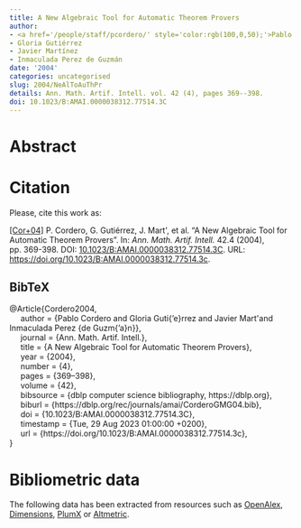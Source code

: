 ```yaml
---
title: A New Algebraic Tool for Automatic Theorem Provers
author:
- <a href='/people/staff/pcordero/' style='color:rgb(100,0,50);'>Pablo Cordero</a>
- Gloria Gutiérrez
- Javier Martínez
- Inmaculada Perez de Guzmán
date: '2004'
categories: uncategorised
slug: 2004/NeAlToAuThPr
details: Ann. Math. Artif. Intell. vol. 42 (4), pages 369--398.
doi: 10.1023/B:AMAI.0000038312.77514.3C
---
```




# Abstract










# Citation
Please, cite this work as:


<a name=bib-Cordero2004></a>[[Cor+04]](#cite-Cordero2004) P. Cordero, G. Gutiérrez, J. Mart\'\inez, et al. “A New Algebraic Tool for Automatic Theorem Provers”. In: _Ann. Math. Artif. Intell._ 42.4 (2004), pp. 369-398. DOI: [10.1023/B:AMAI.0000038312.77514.3C](https://doi.org/10.1023%2FB%3AAMAI.0000038312.77514.3C). URL: [https://doi.org/10.1023/B:AMAI.0000038312.77514.3c](https://doi.org/10.1023/B:AMAI.0000038312.77514.3c).

::: {.callout-note appearance="minimal" collapse=true}

## BibTeX

@Article{Cordero2004,<br>&nbsp;&nbsp;&nbsp;&nbsp;  author = {Pablo Cordero and Gloria Guti{\a'e}rrez and Javier Mart\'\inez and Inmaculada Perez {de Guzm{\a'a}n}},<br>&nbsp;&nbsp;&nbsp;&nbsp;  journal = {Ann. Math. Artif. Intell.},<br>&nbsp;&nbsp;&nbsp;&nbsp;  title = {A New Algebraic Tool for Automatic Theorem Provers},<br>&nbsp;&nbsp;&nbsp;&nbsp;  year = {2004},<br>&nbsp;&nbsp;&nbsp;&nbsp;  number = {4},<br>&nbsp;&nbsp;&nbsp;&nbsp;  pages = {369--398},<br>&nbsp;&nbsp;&nbsp;&nbsp;  volume = {42},<br>&nbsp;&nbsp;&nbsp;&nbsp;  bibsource = {dblp computer science bibliography, https://dblp.org},<br>&nbsp;&nbsp;&nbsp;&nbsp;  biburl = {https://dblp.org/rec/journals/amai/CorderoGMG04.bib},<br>&nbsp;&nbsp;&nbsp;&nbsp;  doi = {10.1023/B:AMAI.0000038312.77514.3C},<br>&nbsp;&nbsp;&nbsp;&nbsp;  timestamp = {Tue, 29 Aug 2023 01:00:00 +0200},<br>&nbsp;&nbsp;&nbsp;&nbsp;  url = {https://doi.org/10.1023/B:AMAI.0000038312.77514.3c},<br>}

:::



# Bibliometric data


The following data has been extracted from resources such as [OpenAlex](https://openalex.org/), [Dimensions](https://app.dimensions.ai/), [PlumX](https://www.elsevier.com/insights/metrics/plumx) or [Altmetric](https://www.altmetric.com/).

<div style="display: flex; justify-content: center; align-items: center; height: 100%;">
<span class="__dimensions_badge_embed__" data-doi="10.1023/B:AMAI.0000038312.77514.3C" data-legend="always"></span></div><script async src="https://badge.dimensions.ai/badge.js" charset="utf-8"></script>

<div style="display: flex; justify-content: center; align-items: center; height: 100%;">
<a href="https://plu.mx/plum/a/?doi=10.1023/B:AMAI.0000038312.77514.3C" class="plumx-details" data-site="plum" data-hide-when-empty="true">A New Algebraic Tool for Automatic Theorem Provers</a></div>

<div style="display: flex; justify-content: center; align-items: center; height: 100%;">
<script type="text/javascript" src="https://d1bxh8uas1mnw7.cloudfront.net/assets/embed.js"></script><div data-badge-type="medium-donut" class="altmetric-embed" data-badge-details="right" data-doi="10.1023/B:AMAI.0000038312.77514.3C"></div></div>


## Cites

The following graph plots the number of cites received by this work from its publication, on a yearly basis.

```r
#| echo: false
#| results: asis
#| warning: false
#| message: false
source(here::here('scripts', 'manage_publications.R'))
df <- readRDS('citation_history.rds')
plot_citation_history(df)
```



## Papers citing this work

The following is a non-exhaustive list of papers that cite this work:


<a name=bib-Cabrera_2009></a>[[1]](#cite-Cabrera_2009) I. P. Cabrera, P. Cordero, G. Gutiérrez, et al. “Congruence relations on some hyperstructures”. In: _Annals of Mathematics and Artificial Intelligence_ 56.3–4 (Jul. 2009), p. 361–370. ISSN: 1573-7470. DOI: [10.1007/s10472-009-9146-5](https://doi.org/10.1007%2Fs10472-009-9146-5). URL: [http://dx.doi.org/10.1007/s10472-009-9146-5](http://dx.doi.org/10.1007/s10472-009-9146-5).

<a name=bib-Cabrera_2011></a>[[2]](#cite-Cabrera_2011) I. P. Cabrera, P. Cordero, and M. Ojeda-Aciego. “Non-deterministic Algebraic Structures for Soft Computing”. In: _Advances in Computational Intelligence_. Springer Berlin Heidelberg, 2011, p. 437–444. ISBN: 9783642214981. DOI: [10.1007/978-3-642-21498-1_55](https://doi.org/10.1007%2F978-3-642-21498-1_55). URL: [http://dx.doi.org/10.1007/978-3-642-21498-1_55](http://dx.doi.org/10.1007/978-3-642-21498-1_55).

<a name=bib-Cabrera_2010></a>[[3]](#cite-Cabrera_2010) I. Cabrera, P. Cordero, G. Gutiérrez, et al. “A coalgebraic approach to non-determinism: Applications to multilattices”. In: _Information Sciences_ 180.22 (Nov. 2010), p. 4323–4335. ISSN: 0020-0255. DOI: [10.1016/j.ins.2010.07.002](https://doi.org/10.1016%2Fj.ins.2010.07.002). URL: [http://dx.doi.org/10.1016/j.ins.2010.07.002](http://dx.doi.org/10.1016/j.ins.2010.07.002).

<a name=bib-Cabrera_2012></a>[[4]](#cite-Cabrera_2012) I. Cabrera, P. Cordero, G. Gutiérrez, et al. “Finitary coalgebraic multisemilattices and multilattices”. In: _Applied Mathematics and Computation_ 219.1 (Sep. 2012), p. 31–44. ISSN: 0096-3003. DOI: [10.1016/j.amc.2011.10.081](https://doi.org/10.1016%2Fj.amc.2011.10.081). URL: [http://dx.doi.org/10.1016/j.amc.2011.10.081](http://dx.doi.org/10.1016/j.amc.2011.10.081).

<a name=bib-Cordero_2008></a>[[5]](#cite-Cordero_2008) P. Cordero, A. Mora, I. de Guzmán, et al. “Non-deterministic ideal operators: An adequate tool for formalization in Data Bases”. In: _Discrete Applied Mathematics_ 156.6 (Mar. 2008), p. 911–923. ISSN: 0166-218X. DOI: [10.1016/j.dam.2007.02.014](https://doi.org/10.1016%2Fj.dam.2007.02.014). URL: [http://dx.doi.org/10.1016/j.dam.2007.02.014](http://dx.doi.org/10.1016/j.dam.2007.02.014).

<a name=bib-Cornejo_2014></a>[[6]](#cite-Cornejo_2014) M. E. Cornejo, J. Medina, and E. Ramírez-Poussa. “Adjoint Triples and Residuated Aggregators”. In: _Information Processing and Management of Uncertainty in Knowledge-Based Systems_. Springer International Publishing, 2014, p. 345–354. ISBN: 9783319088525. DOI: [10.1007/978-3-319-08852-5_36](https://doi.org/10.1007%2F978-3-319-08852-5_36). URL: [http://dx.doi.org/10.1007/978-3-319-08852-5_36](http://dx.doi.org/10.1007/978-3-319-08852-5_36).

<a name=bib-Cornejo_2015></a>[[7]](#cite-Cornejo_2015) M. E. Cornejo, J. Medina, and E. Ramírez-Poussa. “Multi-adjoint algebras versus non-commutative residuated structures”. In: _International Journal of Approximate Reasoning_ 66 (Nov. 2015), p. 119–138. ISSN: 0888-613X. DOI: [10.1016/j.ijar.2015.08.003](https://doi.org/10.1016%2Fj.ijar.2015.08.003). URL: [http://dx.doi.org/10.1016/j.ijar.2015.08.003](http://dx.doi.org/10.1016/j.ijar.2015.08.003).

<a name=bib-D_az_2013></a>[[8]](#cite-D_az_2013) J. C. Díaz and J. Medina. “Multi-adjoint relation equations: Definition, properties and solutions using concept lattices”. In: _Information Sciences_ 253 (Dec. 2013), p. 100–109. ISSN: 0020-0255. DOI: [10.1016/j.ins.2013.07.024](https://doi.org/10.1016%2Fj.ins.2013.07.024). URL: [http://dx.doi.org/10.1016/j.ins.2013.07.024](http://dx.doi.org/10.1016/j.ins.2013.07.024).

<a name=bib-Inoue_2018></a>[[9]](#cite-Inoue_2018) K. Inoue, N. V. Do, V. T. Pham, et al. “Solving problems on a knowledge model of operators and application”. In: _International Journal of Digital Enterprise Technology_ 1.1/2 (2018), p. 37. ISSN: 1756-2562. DOI: [10.1504/ijdet.2018.10013744](https://doi.org/10.1504%2Fijdet.2018.10013744). URL: [http://dx.doi.org/10.1504/ijdet.2018.10013744](http://dx.doi.org/10.1504/ijdet.2018.10013744).

<a name=bib-Mart_nez_2005></a>[[10]](#cite-Mart_nez_2005) J. Martínez, G. Gutiérrez, I. de Guzmán, et al. “Generalizations of lattices via non-deterministic operators”. In: _Discrete Mathematics_ 295.1–3 (May. 2005), p. 107–141. ISSN: 0012-365X. DOI: [10.1016/j.disc.2004.08.043](https://doi.org/10.1016%2Fj.disc.2004.08.043). URL: [http://dx.doi.org/10.1016/j.disc.2004.08.043](http://dx.doi.org/10.1016/j.disc.2004.08.043).

<a name=bib-Medina_Moreno_2013></a>[[11]](#cite-Medina_Moreno_2013) J. Medina-Moreno, M. Ojeda-Aciego, and J. Ruiz-Calviño. “Concept-Forming Operators on Multilattices”. In: _Formal Concept Analysis_. Springer Berlin Heidelberg, 2013, p. 203–215. ISBN: 9783642383175. DOI: [10.1007/978-3-642-38317-5_13](https://doi.org/10.1007%2F978-3-642-38317-5_13). URL: [http://dx.doi.org/10.1007/978-3-642-38317-5_13](http://dx.doi.org/10.1007/978-3-642-38317-5_13).

<a name=bib-Medina_2016></a>[[12]](#cite-Medina_2016) J. Medina, M. Ojeda-Aciego, J. Pócs, et al. “On the Dedekind–MacNeille completion and formal concept analysis based on multilattices”. In: _Fuzzy Sets and Systems_ 303 (Nov. 2016), p. 1–20. ISSN: 0165-0114. DOI: [10.1016/j.fss.2016.01.007](https://doi.org/10.1016%2Fj.fss.2016.01.007). URL: [http://dx.doi.org/10.1016/j.fss.2016.01.007](http://dx.doi.org/10.1016/j.fss.2016.01.007).

<a name=bib-Medina_2007></a>[[13]](#cite-Medina_2007) J. Medina, M. Ojeda-Aciego, and J. Ruiz-Calviño. “Fuzzy logic programming via multilattices”. In: _Fuzzy Sets and Systems_ 158.6 (Mar. 2007), p. 674–688. ISSN: 0165-0114. DOI: [10.1016/j.fss.2006.11.006](https://doi.org/10.1016%2Fj.fss.2006.11.006). URL: [http://dx.doi.org/10.1016/j.fss.2006.11.006](http://dx.doi.org/10.1016/j.fss.2006.11.006).

<a name=bib-Medina_2006></a>[[14]](#cite-Medina_2006) J. Medina, M. Ojeda-Aciego, and J. Ruiz-Calviño. “Multi-lattices as a Basis for Generalized Fuzzy Logic Programming”. In: _Fuzzy Logic and Applications_. Springer Berlin Heidelberg, 2006, p. 61–70. ISBN: 9783540325307. DOI: [10.1007/11676935_8](https://doi.org/10.1007%2F11676935_8). URL: [http://dx.doi.org/10.1007/11676935_8](http://dx.doi.org/10.1007/11676935_8).

<a name=bib-Nguyen_2016></a>[[15]](#cite-Nguyen_2016) H. D. Nguyen and N. V. Do. “Method for solving problems on a knowledge model of operators”. In: _2016 IEEE Conference on e-Learning, e-Management and e-Services (IC3e)_. IEEE, Oct. 2016, p. 122–127. DOI: [10.1109/ic3e.2016.8009052](https://doi.org/10.1109%2Fic3e.2016.8009052). URL: [http://dx.doi.org/10.1109/ic3e.2016.8009052](http://dx.doi.org/10.1109/ic3e.2016.8009052).

<a name=bib-Nguyen_2018></a>[[16]](#cite-Nguyen_2018) H. D. Nguyen, N. V. Do, V. T. Pham, et al. “Solving problems on a knowledge model of operators and application”. In: _International Journal of Digital Enterprise Technology_ 1.1/2 (2018), p. 37. ISSN: 1756-2562. DOI: [10.1504/ijdet.2018.092632](https://doi.org/10.1504%2Fijdet.2018.092632). URL: [http://dx.doi.org/10.1504/ijdet.2018.092632](http://dx.doi.org/10.1504/ijdet.2018.092632).

<a name=bib-V__2015></a>[[17]](#cite-V__2015) N. V., H. D., and T. T. “Reasoning Method on Knowledge about Functions and Operators”. In: _International Journal of Advanced Computer Science and Applications_ 6.6 (2015). ISSN: 2158-107X. DOI: [10.14569/ijacsa.2015.060622](https://doi.org/10.14569%2Fijacsa.2015.060622). URL: [http://dx.doi.org/10.14569/ijacsa.2015.060622](http://dx.doi.org/10.14569/ijacsa.2015.060622).

